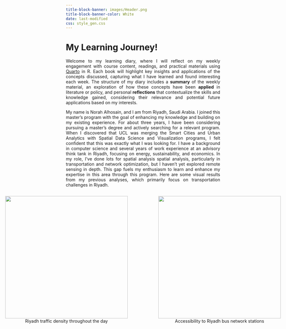 ```yaml
---
title-block-banner: images/Header.png
title-block-banner-color: White
date: last-modified
css: style_gen.css
---
```


# My Learning Journey! {.unnumbered}



::: {style="text-align: justify;"}
Welcome to my learning diary, where I will reflect on my weekly engagement with course content, readings, and practical materials using [Quarto](https://quarto.org/docs/books) in R. Each book will highlight key insights and applications of the concepts discussed, capturing what I have learned and found interesting each week. The structure of my diary includes a **summary** of the weekly material, an exploration of how these concepts have been **applied** in literature or policy, and personal **reflections** that contextualize the skills and knowledge gained, considering their relevance and potential future applications based on my interests.



My name is Norah Alhosain, and I am from Riyadh, Saudi Arabia. I joined this master's program with the goal of enhancing my knowledge and building on my existing experience. For about three years, I have been considering pursuing a master's degree and actively searching for a relevant program. When I discovered that UCL was merging the Smart Cities and Urban Analytics with Spatial Data Science and Visualization programs, I felt confident that this was exactly what I was looking for.
I have a background in computer science and several years of work experience at an advisory think tank in Riyadh, focusing on energy, sustainability, and economics. In my role, I’ve done lots for spatial analysis  spatial analysis, particularly in transportation and network optimization, but I haven’t yet explored remote sensing in depth. This gap fuels my enthusiasm to learn and enhance my expertise in this area through this program. 
Here are some visual results from my previous analyses, which primarily focus on transportation challenges in Riyadh.

::: 


::: {style="display: flex; justify-content: center; align-items: flex-end; gap: 20px;"}



<figure style="text-align: center; style="width: 50%;">
    <img src="images/traffic_intro.gif" style="width: 400px; height: 400px;"/>
    <figcaption style="text-align: center;">
       Riyadh traffic density throughout the day  
    </figcaption>
</figure>

<figure style="text-align: center; style="width: 50%;">
    <img src="images/bus_accessibility_intro.png" style="width: 400px; height: 400px;"/>
    <figcaption style="text-align: center;">
        Accessibility to Riyadh bus network stations <br> 
    </figcaption>
</figure>
:::




